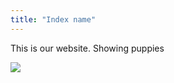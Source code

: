 ```yaml
---
title: "Index name"
---
```


This is our website. Showing puppies

![](https://i.ytimg.com/vi/DeFVn6-ZE40/hq720.jpg?sqp=-oaymwEhCK4FEIIDSFryq4qpAxMIARUAAAAAGAElAADIQj0AgKJD&rs=AOn4CLCk4R3N_D7ZgeGi_etjkw5senMtMA)
